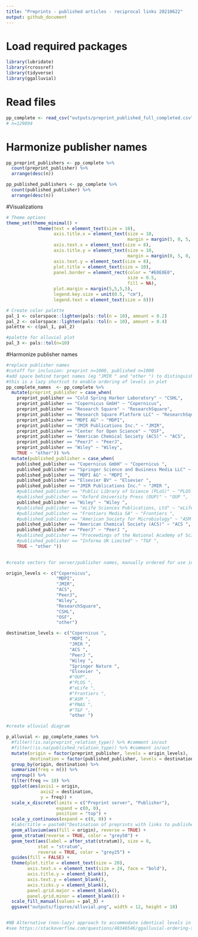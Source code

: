 ```yaml
---
title: "Preprints - published articles - reciprocal links 20210622"
output: github_document
---
```



# Load required packages 

```r

library(lubridate)
library(rcrossref)
library(tidyverse)
library(ggalluvial)
```


# Read files

```r

pp_complete <- read_csv("outputs/preprint_published_full_completed.csv")
# n=129894

```

# Harmonize publisher names


```r

pp_preprint_publishers <- pp_complete %>%
  count(preprint_publisher) %>%
  arrange(desc(n))

pp_published_publishers <- pp_complete %>%
  count(published_publisher) %>%
  arrange(desc(n))

```

#Visualizations

```r
# Theme options
theme_set(theme_minimal() +
            theme(text = element_text(size = 10),
                  axis.title.x = element_text(size = 10,
                                              margin = margin(5, 0, 5, 0)),
                  axis.text.x = element_text(size = 8),
                  axis.title.y = element_text(size = 10,
                                              margin = margin(0, 5, 0, 5)),
                  axis.text.y = element_text(size = 8),
                  plot.title = element_text(size = 10),
                  panel.border = element_rect(color = "#E0E0E0", 
                                              size = 0.5, 
                                              fill = NA),
                  plot.margin = margin(5,5,5,5),
                  legend.key.size = unit(0.5, "cm"),
                  legend.text = element_text(size = 8)))

# Create color palette
pal_1 <- colorspace::lighten(pals::tol(n = 10), amount = 0.2)
pal_2 <- colorspace::lighten(pals::tol(n = 10), amount = 0.4)
palette <- c(pal_1, pal_2)

#palette for alluvial plot
pal_3 <- pals::tol(n=10)

```


#Harmonize publisher names

```r

#replace publisher names 
#cutoff for inclusion: preprint n=1000, published n=1000
#add space behind target names (eg "JMIR " and "other ") to distinguish from source names
#this is a lazy shortcut to enable ordering of levels in plot
pp_complete_names  <- pp_complete %>%
  mutate(preprint_publisher = case_when(
    preprint_publisher == "Cold Spring Harbor Laboratory" ~ "CSHL",
    preprint_publisher == "Copernicus GmbH" ~ "Copernicus",
    preprint_publisher == "Research Square" ~ "ResearchSquare",
    preprint_publisher == "Research Square Platform LLC" ~ "ResearchSquare",
    preprint_publisher == "MDPI AG" ~ "MDPI",
    preprint_publisher == "JMIR Publications Inc." ~ "JMIR",
    preprint_publisher == "Center for Open Science" ~ "OSF",
    preprint_publisher == "American Chemical Society (ACS)" ~ "ACS",
    preprint_publisher == "PeerJ" ~ "PeerJ",
    preprint_publisher == "Wiley" ~ "Wiley",
    TRUE ~ "other")) %>%
  mutate(published_publisher = case_when(
    published_publisher == "Copernicus GmbH" ~ "Copernicus ",
    published_publisher == "Springer Science and Business Media LLC" ~ "Springer Nature ",
    published_publisher == "MDPI AG" ~ "MDPI ",
    published_publisher == "Elsevier BV" ~ "Elsevier ",
    published_publisher == "JMIR Publications Inc." ~ "JMIR ",
    #published_publisher == "Public Library of Science (PLoS)" ~ "PLOS ",
    #published_publisher == "Oxford University Press (OUP)" ~ "OUP ",
    published_publisher == "Wiley" ~ "Wiley ",
    #published_publisher == "eLife Sciences Publications, Ltd" ~ "eLife ",
    #published_publisher == "Frontiers Media SA" ~ "Frontiers ",
    #published_publisher == "American Society for Microbiology" ~ "ASM ",
    published_publisher == "American Chemical Society (ACS)" ~ "ACS ",
    published_publisher == "PeerJ" ~ "PeerJ ",
    #published_publisher == "Proceedings of the National Academy of Sciences" ~ "PNAS ",
    #published_publisher == "Informa UK Limited" ~ "T&F ",
    TRUE ~ "other "))
    
```


```r

#create vectors for server/publisher names, manually ordered for use in graphs. NB Take care to use "JMIR " and "other " in destination_levels

origin_levels <- c("Copernicus",
                   "MDPI",
                   "JMIR",
                   "ACS",
                   "PeerJ",
                   "Wiley",
                   "ResearchSquare",
                   "CSHL",
                   "OSF",
                   "other")

destination_levels <- c("Copernicus ",
                        "MDPI ",
                        "JMIR ",
                        "ACS ",
                        "PeerJ ",
                        "Wiley ",
                        "Springer Nature ",
                        "Elsevier ",
                        #"OUP",
                        #"PLOS ",
                        #"eLife ",
                        #"Frontiers ",
                        #"ASM ",
                        #"PNAS ",
                        #"T&F ",
                        "other ")

```


```r

#create alluvial diagram

p_alluvial <- pp_complete_names %>%
  #filter(!is.na(preprint_relation_type)) %>% #comment in/out
  #filter(!is.na(published_relation_type)) %>% #comment in/out
  mutate(origin = factor(preprint_publisher, levels = origin_levels),
         destination = factor(published_publisher, levels = destination_levels)) %>%
  group_by(origin, destination) %>%
  summarize(freq = n()) %>%
  ungroup() %>%
  filter(freq >= 10) %>%
  ggplot(aes(axis1 = origin, 
             axis2 = destination, 
             y = freq)) +
  scale_x_discrete(limits = c("Preprint server", "Publisher"), 
                   expand = c(0, 0),
                   position = "top") +
  scale_y_continuous(expand = c(0, 0)) +
  #labs(title = paste0("Destination of preprints with links to published papers (n=",nrow(covid_preprints_destination),")")) +
  geom_alluvium(aes(fill = origin), reverse = TRUE) +
  geom_stratum(reverse = TRUE, color = "grey50") + 
  geom_text(aes(label = after_stat(stratum)), size = 8, 
            stat = "stratum", 
            reverse = TRUE, color = "grey25") +
  guides(fill = FALSE) +
  theme(plot.title = element_text(size = 20),
        axis.text.x = element_text(size = 24, face = "bold"),
        axis.title.y = element_blank(),
        axis.text.y = element_blank(),
        axis.ticks.y = element_blank(),
        panel.grid.major = element_blank(),
        panel.grid.minor = element_blank()) +
  scale_fill_manual(values = pal_3) +
  ggsave("outputs/figures/alluvial.png", width = 12, height = 18)


#NB Alternative (non-lazy) approach to accommodate identical levels in origin and destination: transform data into long format and set one level vector
#see https://stackoverflow.com/questions/48346546/ggalluvial-ordering-stratum (this also uses geom_flow instead of geom_alluvium)
```